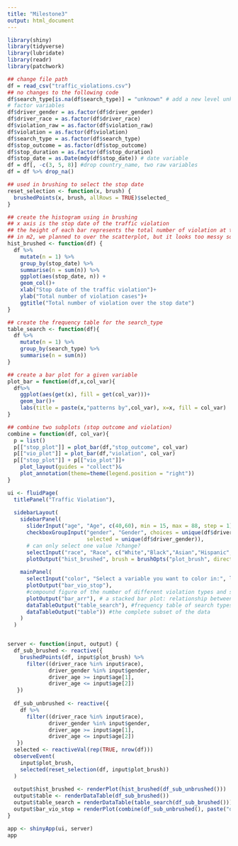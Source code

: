 ```yaml
---
title: "Milestone3"
output: html_document
---
```

```r
library(shiny)
library(tidyverse)
library(lubridate)
library(readr)
library(patchwork)
```

```r
## change file path
df = read_csv("traffic_violations.csv")
## no changes to the following code
df$search_type[is.na(df$search_type)] = "unknown" # add a new level unknown
# factor variables
df$driver_gender = as.factor(df$driver_gender)
df$driver_race = as.factor(df$driver_race)
df$violation_raw = as.factor(df$violation_raw)
df$violation = as.factor(df$violation)
df$search_type = as.factor(df$search_type)
df$stop_outcome = as.factor(df$stop_outcome)
df$stop_duration = as.factor(df$stop_duration)
df$stop_date = as.Date(mdy(df$stop_date)) # date variable
df = df[, -c(3, 5, 8)] #drop country_name, two raw variables
df = df %>% drop_na()
```

```r
## used in brushing to select the stop date
reset_selection <- function(x, brush) {
  brushedPoints(x, brush, allRows = TRUE)$selected_
}

## create the histogram using in brushing
## x axis is the stop date of the traffic violation
## the height of each bar represents the total number of violation at the stop date
## in m2, we planned to over the scatterplot, but it looks too messy so I changed to hist
hist_brushed <- function(df) {
  df %>%
    mutate(n = 1) %>%
    group_by(stop_date) %>%
    summarise(n = sum(n)) %>%
    ggplot(aes(stop_date, n)) +
    geom_col()+
    xlab("Stop date of the traffic violation")+
    ylab("Total number of violation cases")+
    ggtitle("Total number of violation over the stop date")
}

## create the frequency table for the search_type
table_search <- function(df){
  df %>%
    mutate(n = 1) %>%
    group_by(search_type) %>%
    summarise(n = sum(n))
}

## create a bar plot for a given variable 
plot_bar = function(df,x,col_var){
  df%>%
    ggplot(aes(get(x), fill = get(col_var)))+
    geom_bar()+
    labs(title = paste(x,"patterns by",col_var), x=x, fill = col_var)
}

## combine two subplots (stop outcome and violation)
combine = function(df, col_var){
  p = list()
  p[["stop_plot"]] = plot_bar(df,"stop_outcome", col_var)
  p[["vio_plot"]] = plot_bar(df,"violation", col_var)
  p[["stop_plot"]] + p[["vio_plot"]]+
    plot_layout(guides = "collect")&
    plot_annotation(theme=theme(legend.position = "right"))
}

```



```r
ui <- fluidPage(
  titlePanel("Traffic Violation"),
  
  sidebarLayout(
    sidebarPanel(
      sliderInput("age", "Age", c(40,60), min = 15, max = 88, step = 1),
      checkboxGroupInput("gender", "Gender", choices = unique(df$driver_gender), 
                         selected = unique(df$driver_gender)), 
      # can only select one value ?change?
      selectInput("race", "Race", c("White","Black","Asian","Hispanic","Other"),unique(df$driver_race), multiple = TRUE), 
      plotOutput("hist_brushed", brush = brushOpts("plot_brush", direction = "x"))),
    
    mainPanel(
      selectInput("color", "Select a variable you want to color in:", list("race","gender")),
      plotOutput("bar_vio_stop"), 
      #compound figure of the number of different violation types and stop types 
      plotOutput("bar_arr"), # a stacked bar plot: relationship between whether arrested and drug-related stops
      dataTableOutput("table_search"), #frequency table of search types
      dataTableOutput("table")) #the complete subset of the data
    )
  )


server <- function(input, output) {
  df_sub_brushed <- reactive({
    brushedPoints(df, input$plot_brush) %>%
      filter((driver_race %in% input$race),
             driver_gender %in% input$gender,
             driver_age >= input$age[1],
             driver_age <= input$age[2])
   })
  
  df_sub_unbrushed <- reactive({
    df %>%
      filter((driver_race %in% input$race),
             driver_gender %in% input$gender,
             driver_age >= input$age[1],
             driver_age <= input$age[2])
   })
  selected <- reactiveVal(rep(TRUE, nrow(df)))
  observeEvent(
    input$plot_brush,
    selected(reset_selection(df, input$plot_brush))
  )
  
  output$hist_brushed <- renderPlot(hist_brushed(df_sub_unbrushed()))
  output$table <- renderDataTable(df_sub_brushed())
  output$table_search = renderDataTable(table_search(df_sub_brushed()))
  output$bar_vio_stop = renderPlot(combine(df_sub_unbrushed(), paste("driver_",input$color, sep = "")))
}

app <- shinyApp(ui, server)
app
```

